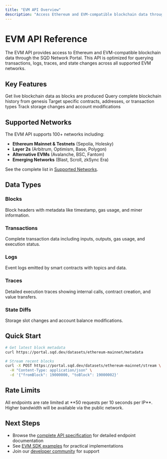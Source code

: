 ```yaml
---
title: "EVM API Overview"
description: "Access Ethereum and EVM-compatible blockchain data through the SQD Network Portal"
---
```


# EVM API Reference

The EVM API provides access to Ethereum and EVM-compatible blockchain data through the SQD Network Portal. This API is optimized for querying transactions, logs, traces, and state changes across all supported EVM networks.

## Key Features

<CardGroup cols={2}>
  <Card title="Real-time Streaming" icon="stream">
    Get live blockchain data as blocks are produced
  </Card>
  <Card title="Historical Access" icon="clock">
    Query complete blockchain history from genesis
  </Card>
  <Card title="Flexible Filtering" icon="filter">
    Target specific contracts, addresses, or transaction types
  </Card>
  <Card title="State Diffs" icon="git-branch">
    Track storage changes and account modifications
  </Card>
</CardGroup>

## Supported Networks

The EVM API supports 100+ networks including:

- **Ethereum Mainnet & Testnets** (Sepolia, Holesky)
- **Layer 2s** (Arbitrum, Optimism, Base, Polygon)
- **Alternative EVMs** (Avalanche, BSC, Fantom)
- **Emerging Networks** (Blast, Scroll, zkSync Era)

See the complete list in [Supported Networks](/en/supported-networks).

## Data Types

### Blocks
Block headers with metadata like timestamp, gas usage, and miner information.

### Transactions  
Complete transaction data including inputs, outputs, gas usage, and execution status.

### Logs
Event logs emitted by smart contracts with topics and data.

### Traces
Detailed execution traces showing internal calls, contract creation, and value transfers.

### State Diffs
Storage slot changes and account balance modifications.

## Quick Start

```bash
# Get latest block metadata
curl https://portal.sqd.dev/datasets/ethereum-mainnet/metadata

# Stream recent blocks
curl -X POST https://portal.sqd.dev/datasets/ethereum-mainnet/stream \
  -H "Content-Type: application/json" \
  -d '{"fromBlock": 19000000, "toBlock": 19000002}'
```

## Rate Limits

<Warning>
  All endpoints are rate limited at **50 requests per 10 seconds per IP**. Higher bandwidth will be available via the public network.
</Warning>

## Next Steps

- Browse the [complete API specification](/en/api-reference/evm/openapi) for detailed endpoint documentation
- See [EVM SDK examples](/en/sdk/evm/examples) for practical implementations
- Join our [developer community](https://t.me/hydradevs) for support
